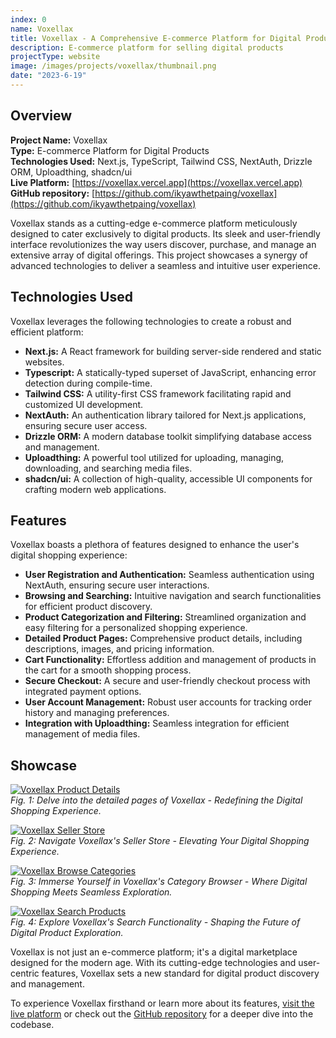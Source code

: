 ```yaml
---
index: 0
name: Voxellax
title: Voxellax - A Comprehensive E-commerce Platform for Digital Products
description: E-commerce platform for selling digital products
projectType: website
image: /images/projects/voxellax/thumbnail.png
date: "2023-6-19"
---
```


## Overview

**Project Name:** Voxellax  
**Type:** E-commerce Platform for Digital Products  
**Technologies Used:** Next.js, TypeScript, Tailwind CSS, NextAuth, Drizzle ORM, Uploadthing, shadcn/ui  
**Live Platform:** [https://voxellax.vercel.app](https://voxellax.vercel.app)  
**GitHub repository:** [https://github.com/ikyawthetpaing/voxellax](https://github.com/ikyawthetpaing/voxellax)

Voxellax stands as a cutting-edge e-commerce platform meticulously designed to cater exclusively to digital products. Its sleek and user-friendly interface revolutionizes the way users discover, purchase, and manage an extensive array of digital offerings. This project showcases a synergy of advanced technologies to deliver a seamless and intuitive user experience.

## Technologies Used

Voxellax leverages the following technologies to create a robust and efficient platform:

- **Next.js:** A React framework for building server-side rendered and static websites.
- **Typescript:** A statically-typed superset of JavaScript, enhancing error detection during compile-time.
- **Tailwind CSS:** A utility-first CSS framework facilitating rapid and customized UI development.
- **NextAuth:** An authentication library tailored for Next.js applications, ensuring secure user access.
- **Drizzle ORM:** A modern database toolkit simplifying database access and management.
- **Uploadthing:** A powerful tool utilized for uploading, managing, downloading, and searching media files.
- **shadcn/ui:** A collection of high-quality, accessible UI components for crafting modern web applications.

## Features

Voxellax boasts a plethora of features designed to enhance the user's digital shopping experience:

- **User Registration and Authentication:** Seamless authentication using NextAuth, ensuring secure user interactions.
- **Browsing and Searching:** Intuitive navigation and search functionalities for efficient product discovery.
- **Product Categorization and Filtering:** Streamlined organization and easy filtering for a personalized shopping experience.
- **Detailed Product Pages:** Comprehensive product details, including descriptions, images, and pricing information.
- **Cart Functionality:** Effortless addition and management of products in the cart for a smooth shopping process.
- **Secure Checkout:** A secure and user-friendly checkout process with integrated payment options.
- **User Account Management:** Robust user accounts for tracking order history and managing preferences.
- **Integration with Uploadthing:** Seamless integration for efficient management of media files.

## Showcase

[![Voxellax Product Details](/images/projects/voxellax/showcase/product_details.png)](https://voxellax.vercel.app/listing/unleashing-your-potential-a-guide-to-personal-growth-and-success-p0007s2)  
_Fig. 1: Delve into the detailed pages of Voxellax - Redefining the Digital Shopping Experience._

[![Voxellax Seller Store](/images/projects/voxellax/showcase/seller_store.png)](https://voxellax.vercel.app/store/ikyawthetpaing)  
_Fig. 2: Navigate Voxellax's Seller Store - Elevating Your Digital Shopping Experience._

[![Voxellax Browse Categories](/images/projects/voxellax/showcase/browse_category.png)](https://voxellax.vercel.app/category/graphics)  
_Fig. 3: Immerse Yourself in Voxellax's Category Browser - Where Digital Shopping Meets Seamless Exploration._

[![Voxellax Search Products](/images/projects/voxellax/showcase/search_product.png)](https://voxellax.vercel.app/search?query=Digital&categories=graphics.e-books.digital-art.fonts.templates.photography.audio.video.3d-assets.online-courses)  
_Fig. 4: Explore Voxellax's Search Functionality - Shaping the Future of Digital Product Exploration._

Voxellax is not just an e-commerce platform; it's a digital marketplace designed for the modern age. With its cutting-edge technologies and user-centric features, Voxellax sets a new standard for digital product discovery and management.

To experience Voxellax firsthand or learn more about its features, [visit the live platform](https://voxellax.vercel.app) or check out the [GitHub repository](https://github.com/ikyawthetpaing/voxellax) for a deeper dive into the codebase.

